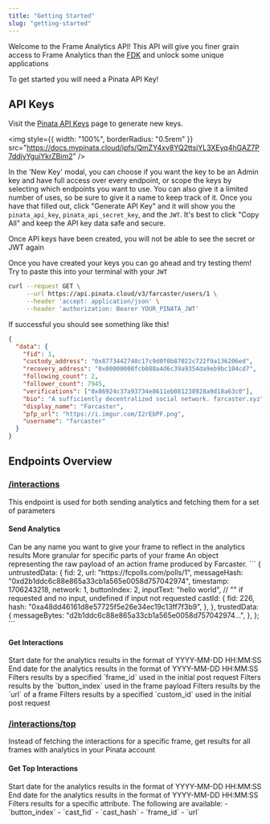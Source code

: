 ```yaml
---
title: "Getting Started"
slug: "getting-started"
---
```


Welcome to the Frame Analytics API! This API will give you finer grain access to Frame Analytics than the [FDK](/farcaster/fdk) and unlock some unique applications

To get started you will need a Pinata API Key! 

## API Keys

Visit the [Pinata API Keys](https://app.pinata.cloud/developers/api-keys) page to generate new keys.

<img
  style={{ width: "100%", borderRadius: "0.5rem" }}
  src="https://docs.mypinata.cloud/ipfs/QmZY4xv8YQ2ttsiYL3XEyq4hGAZ7P7ddjyYguiYkrZBim2"
/>

In the 'New Key' modal, you can choose if you want the key to be an Admin key and have full access over every endpoint, or scope the keys by selecting which endpoints you want to use. You can also give it a limited number of uses, so be sure to give it a name to keep track of it. Once you have that filled out, click "Generate API Key" and it will show you the `pinata_api_key`, `pinata_api_secret_key`, and the `JWT`. It's best to click "Copy All" and keep the API key data safe and secure.

<Warning>
  Once API keys have been created, you will not be able to see the secret or JWT
  again
</Warning>

Once you have created your keys you can go ahead and try testing them! Try to paste this into your terminal with your `JWT`

```bash
curl --request GET \
     --url https://api.pinata.cloud/v3/farcaster/users/1 \
     --header 'accept: application/json' \
     --header 'authorization: Bearer YOUR_PINATA_JWT'
```

If successful you should see something like this!

```json 200
{
  "data": {
    "fid": 1,
    "custody_address": "0x8773442740c17c9d0f0b87022c722f9a136206ed",
    "recovery_address": "0x00000000fcb080a4d6c39a9354da9eb9bc104cd7",
    "following_count": 2,
    "follower_count": 7945,
    "verifications": ["0x86924c37a93734e8611eb081238928a9d18a63c0"],
    "bio": "A sufficiently decentralized social network. farcaster.xyz",
    "display_name": "Farcaster",
    "pfp_url": "https://i.imgur.com/I2rEbPF.png",
    "username": "farcaster"
  }
}
```

## Endpoints Overview

### [/interactions](/farcaster/frame-analytics-api/send-analytics)

This endpoint is used for both sending analytics and fetching them for a set of parameters

#### Send Analytics

<ParamField body="frame_id" type="string" required>
  Can be any name you want to give your frame to reflect in the analytics results
</ParamField>

<ParamField body="custom_id" type="string">
  More granular for specific parts of your frame
</ParamField>

<ParamField body="frame_data" type="object" required>
  An object representing the raw payload of an action frame produced by Farcaster.
```
{
  untrustedData: {
    fid: 2,
    url: "https://fcpolls.com/polls/1",
    messageHash: "0xd2b1ddc6c88e865a33cb1a565e0058d757042974",
    timestamp: 1706243218,
    network: 1,
    buttonIndex: 2,
    inputText: "hello world", // "" if requested and no input, undefined if input not requested
    castId: {
      fid: 226,
      hash: "0xa48dd46161d8e57725f5e26e34ec19c13ff7f3b9",
    },
  },
  trustedData: {
    messageBytes: "d2b1ddc6c88e865a33cb1a565e0058d757042974...",
  },
};
```
</ParamField>

#### Get Interactions

<ParamField query="start_date">
  Start date for the analytics results in the format of YYYY-MM-DD HH:MM:SS
</ParamField>

<ParamField query="end_date">
  End date for the analytics results in the format of YYYY-MM-DD HH:MM:SS
</ParamField>

<ParamField query="frame_id">
  Filters results by a specified `frame_id` used in the initial post request
</ParamField>

<ParamField query="button_index">
  Filters results by the `button_index` used in the frame payload
</ParamField>

<ParamField query="url">
  Filters results by the `url` of a frame
</ParamField>

<ParamField query="custom_id">
  Filters results by a specified `custom_id` used in the initial post request
</ParamField>

### [/interactions/top](/farcaster/frame-analytics-api/get-top-interactions)

Instead of fetching the interactions for a specific frame, get results for all frames with analytics in your Pinata account

#### Get Top Interactions

<ParamField query="start_date">
  Start date for the analytics results in the format of YYYY-MM-DD HH:MM:SS
</ParamField>

<ParamField query="end_date">
  End date for the analytics results in the format of YYYY-MM-DD HH:MM:SS
</ParamField>

<ParamField query="by">
  Filters results for a specific attribute. The following are available:
  - `button_index`
  - `cast_fid`
  - `cast_hash`
  - `frame_id`
  - `url`
</ParamField>

